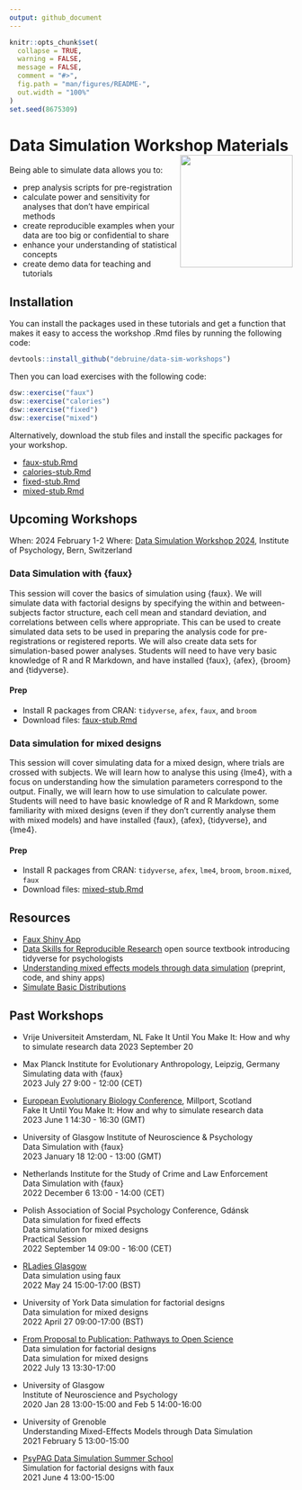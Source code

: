 ```yaml
---
output: github_document
---
```


```r
knitr::opts_chunk$set(
  collapse = TRUE,
  warning = FALSE,
  message = FALSE,
  comment = "#>",
  fig.path = "man/figures/README-",
  out.width = "100%"
)
set.seed(8675309)
```

# Data Simulation Workshop Materials ![](man/figures/logo.png){style="float:right; width:200px;"}

Being able to simulate data allows you to:

* prep analysis scripts for pre-registration
* calculate power and sensitivity for analyses that don't have empirical methods
* create reproducible examples when your data are too big or confidential to share
* enhance your understanding of statistical concepts
* create demo data for teaching and tutorials

## Installation

You can install the packages used in these tutorials and get a function that makes it easy to access the workshop .Rmd files by running the following code:

```r
devtools::install_github("debruine/data-sim-workshops")
```

Then you can load exercises with the following code:

```r
dsw::exercise("faux")
dsw::exercise("calories")
dsw::exercise("fixed")
dsw::exercise("mixed")
```

Alternatively, download the stub files and install the specific packages for your workshop. 

* [faux-stub.Rmd](https://raw.githubusercontent.com/debruine/data-sim-workshops/master/inst/stubs/faux-stub.Rmd)
* [calories-stub.Rmd](https://raw.githubusercontent.com/debruine/data-sim-workshops/master/inst/stubs/calories-stub.Rmd)
* [fixed-stub.Rmd](https://raw.githubusercontent.com/debruine/data-sim-workshops/master/inst/stubs/fixed-stub.Rmd)
* [mixed-stub.Rmd](https://raw.githubusercontent.com/debruine/data-sim-workshops/master/inst/stubs/mixed-stub.Rmd)

## Upcoming Workshops

<!--
### Simulating data with faux

When: 9:00 - 12:00, Thursday, July 27, 2023  
Where: Max Planck Institute for Evolutionary Anthropology, Leipzig, Germany

Being able to simulate data allows you to prep analysis scripts for pre-registration, calculate power and sensitivity for analyses that don’t have empirical methods, create reproducible examples when your data are too big or confidential to share, enhance your understanding of statistical concepts, and create demo data for teaching and tutorials. This workshop will cover the basics of simulation using the R package {faux}. In the first half of the workshop, we will simulate data with factorial designs by specifying the within and between-subjects factor structure, each cell mean and standard deviation, and correlations between cells where appropriate. We will use these to set up simulation-based power analyses. In the second half of the workshop, we will cover simulating data for a mixed design, where trials are crossed with subjects. We will learn how to analyse this using {lme4}, with a focus on understanding how the simulation parameters correspond to the output. 

Prep: Install R and RStudio, and run the following code to produce two HTML files. If you have trouble with this, please contact [Lisa](mailto:lisa.debruine@glasgow.ac.uk), who will help you troubleshoot.

``` r
# install workshop package that includes all packages used
devtools::install_github("debruine/data-sim-workshops")

# create stub files for the workshop
dsw::exercise("faux")
dsw::exercise("mixed")

# render files (may require some rmarkdown setup)
rmarkdown::render("faux-stub.Rmd")
rmarkdown::render("mixed-stub.Rmd")
```


### Fake It Until You Make It: How and why to simulate research data

When: Wednesday, September 20, 2023  
Where: Vrije Universiteit Amsterdam, NL

Being able to simulate data allows you to prep analysis scripts for pre-registration, calculate power and sensitivity for analyses that don’t have empirical methods, create reproducible examples when your data are too big or confidential to share, enhance your understanding of statistical concepts, and create demo data for teaching and tutorials. This workshop will cover the basics of simulation using the R package {faux}. We will simulate data with factorial designs by specifying the within and between-subjects factor structure, each cell mean and standard deviation, and correlations between cells where appropriate. This can be used to create simulated data sets to be used in preparing the analysis code for pre-registrations or registered reports. We will also create data sets for simulation-based power analyses. 

### Prerequisites

* install R and RStudio on a laptop 
* have very basic knowledge of R 
* have very basic familiarity with R Markdown (just be able to knit the demo file when creating a new Rmd in RStudio)
* install the packages {faux}, {afex}, {broom} and {tidyverse} from CRAN
* download the file [faux-stub.Rmd](https://raw.githubusercontent.com/debruine/data-sim-workshops/master/inst/stubs/faux-stub.Rmd)

-->

When: 2024 February 1-2 
Where: [Data Simulation Workshop 2024](https://kogpsy.github.io/datasimulationcourse_24/), Institute of Psychology, Bern, Switzerland

### Data Simulation with {faux}

This session will cover the basics of simulation using {faux}. We will simulate data with factorial designs by specifying the within and between-subjects factor structure, each cell mean and standard deviation, and correlations between cells where appropriate. This can be used to create simulated data sets to be used in preparing the analysis code for pre-registrations or registered reports. We will also create data sets for simulation-based power analyses. Students will need to have very basic knowledge of R and R Markdown, and have installed {faux}, {afex}, {broom} and {tidyverse}.

#### Prep

* Install R packages from CRAN: `tidyverse`, `afex`, `faux`, and `broom`
* Download files:  [faux-stub.Rmd](https://raw.githubusercontent.com/debruine/data-sim-workshops/master/inst/stubs/faux-stub.Rmd)


### Data simulation for mixed designs

This session will cover simulating data for a mixed design, where trials are crossed with subjects. We will learn how to analyse this using {lme4}, with a focus on understanding how the simulation parameters correspond to the output. Finally, we will learn how to use simulation to calculate power. Students will need to have basic knowledge of R and R Markdown, some familiarity with mixed designs (even if they don't currently analyse them with mixed models) and have installed {faux}, {afex}, {tidyverse}, and {lme4}.

#### Prep

* Install R packages from CRAN: `tidyverse`, `afex`, `lme4`, `broom`, `broom.mixed`, `faux`
* Download files: [mixed-stub.Rmd](https://raw.githubusercontent.com/debruine/data-sim-workshops/master/inst/stubs/mixed-stub.Rmd)



## Resources

* [Faux Shiny App](https://rstudio-connect.psy.gla.ac.uk/faux/) 
* [Data Skills for Reproducible Research](https://psyteachr.github.io/reprores/) open source textbook introducing tidyverse for psychologists
* [Understanding mixed effects models through data simulation](https://osf.io/3cz2e/) (preprint, code, and shiny apps) 
* [Simulate Basic Distributions](https://rstudio-connect.psy.gla.ac.uk/simulate/)

## Past Workshops

* Vrije Universiteit Amsterdam, NL
    Fake It Until You Make It: How and why to simulate research data
    2023 September 20  

* Max Planck Institute for Evolutionary Anthropology, Leipzig, Germany  
    Simulating data with {faux}  
    2023 July 27 9:00 - 12:00 (CET)

* [European Evolutionary Biology Conference](https://www.empseb28.com/workshops), Millport, Scotland  
    Fake It Until You Make It: How and why to simulate research data  
    2023 June 1 14:30 - 16:30 (GMT)

* University of Glasgow Institute of Neuroscience & Psychology  
    Data Simulation with {faux}  
    2023 January 18 12:00 - 13:00 (GMT)

* Netherlands Institute for the Study of Crime and Law Enforcement  
    Data Simulation with {faux}  
    2022 December 6 13:00 - 14:00 (CET)  

* Polish Association of Social Psychology Conference, Gdánsk  
    Data simulation for fixed effects  
    Data simulation for mixed designs  
    Practical Session  
    2022 September 14 09:00 - 16:00 (CET) 

* [RLadies Glasgow](https://www.meetup.com/rladies-glasgow/events/285942871/)  
    Data simulation using faux  
    2022 May 24 15:00-17:00 (BST)  

* University of York
    Data simulation for factorial designs  
    Data simulation for mixed designs  
    2022 April 27 09:00-17:00 (BST)  

*  [From Proposal to Publication: Pathways to Open Science](https://www.dropbox.com/s/aydsuk6eahxumzu/OSW-Jul21.pdf?dl=0)  
    Data simulation for factorial designs   
    Data simulation for mixed designs  
    2022 July 13 13:30-17:00 
    
* University of Glasgow  
    Institute of Neuroscience and Psychology  
    2020 Jan 28 13:00-15:00 and Feb 5 14:00-16:00 
    
* University of Grenoble  
    Understanding Mixed-Effects Models through Data Simulation  
    2021 February 5 13:00-15:00 

* [PsyPAG Data Simulation Summer School](https://simsummerschool.github.io/)  
    Simulation for factorial designs with faux  
    2021 June 4 13:00-15:00 


